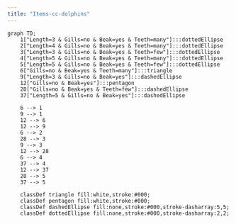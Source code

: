 ```yaml
---
title: "Items-cc-dolphins"
---
```


```mermaid
graph TD;
    1["Length=3 & Gills=no & Beak=yes & Teeth=many"]:::dottedEllipse
    2["Length=4 & Gills=no & Beak=yes & Teeth=many"]:::dottedEllipse
    3["Length=3 & Gills=no & Beak=yes & Teeth=few"]:::dottedEllipse
    4["Length=5 & Gills=no & Beak=yes & Teeth=many"]:::dottedEllipse
    5["Length=5 & Gills=no & Beak=yes & Teeth=few"]:::dottedEllipse
    6["Gills=no & Beak=yes & Teeth=many"]:::triangle
    9["Length=3 & Gills=no & Beak=yes"]:::dashedEllipse
    12["Gills=no & Beak=yes"]:::pentagon
    28["Gills=no & Beak=yes & Teeth=few"]:::dashedEllipse
    37["Length=5 & Gills=no & Beak=yes"]:::dashedEllipse

    6 --> 1
    9 --> 1
    12 --> 6
    12 --> 9
    6 --> 2
    28 --> 3
    9 --> 3
    12 --> 28
    6 --> 4
    37 --> 4
    12 --> 37
    28 --> 5
    37 --> 5

    classDef triangle fill:white,stroke:#000;
    classDef pentagon fill:white,stroke:#000;
    classDef dashedEllipse fill:none,stroke:#000,stroke-dasharray:5,5;
    classDef dottedEllipse fill:none,stroke:#000,stroke-dasharray:2,2;

```